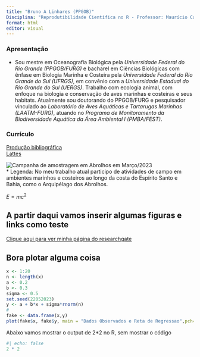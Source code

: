 ```yaml
---
title: "Bruno A Linhares (PPGOB)"
Disciplina: "Reprodutibilidade Científica no R - Professor: Maurício Camargo"
format: html
editor: visual
---
```


### **Apresentação**
* Sou mestre em Oceanografia Biológica pela *Universidade Federal do Rio Grande (PPGOB/FURG)* e bacharel em Ciências Biológicas com ênfase em Biologia Marinha e Costeira pela *Universidade Federal do Rio Grande do Sul (UFRGS)*, em convênio com a *Universidade Estadual do Rio Grande do Sul (UERGS)*. Trabalho com ecologia animal, com enfoque na biologia e conservação de aves marinhas e costeiras e seus habitats. Atualmente sou doutorando do PPGOB/FURG e pesquisador vinculado ao *Laboratório de Aves Aquáticas e Tartarugas Marinhas (LAATM-FURG)*, atuando no *Programa de Monitoramento da Biodiversidade Aquática da Área Ambiental I (PMBA/FEST)*.   

### **Currículo**

[Produção bibliográfica](página_bibliografia_site.html)               
[Lattes](http://lattes.cnpq.br/560096947699190)

 ![Campanha de amostragem em Abrolhos em Março/2023](campo.jpg)          
*      Legenda: No meu trabalho atual participo de atividades de campo em ambientes marinhos e costeiros ao longo da costa do Espírito Santo e Bahia, como o Arquipélago dos Abrolhos.


$E = mc^{2}$ 


## A partir daqui vamos inserir algumas figuras e links como teste


[Clique aqui para ver minha página do researchgate](https://www.researchgate.net/profile/Bruno-Linhares-3)

## Bora plotar alguma coisa 

```r
x <- 1:20               
n <- length(x)
a <- 0.2                
b <- 0.3                
sigma <- 0.5          
set.seed(22052023)
y <- a + b*x + sigma*rnorm(n)
#
fake <- data.frame(x,y)
plot(fake$x, fake$y, main = "Dados Observados e Reta de Regressao",pch=19)

```

Abaixo vamos mostrar o output de 2*2 no R, sem mostrar o código

```r
#| echo: false
2 * 2
```


